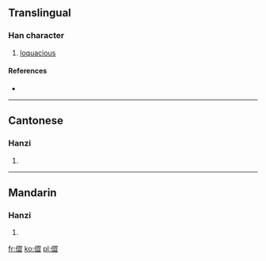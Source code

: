 ==Translingual==

===Han character===
{{Han char|rn=9|rad=人|as=12|sn=14|four=|canj=人尸戈一 (OSIM)}}

# [[loquacious]]

====References====
* {{Han ref|kx=0117.250|hdz=10232.080|uh=348A|ud=13450}}

----

==Cantonese==

===Hanzi===
{{yue-hanzi|jyut=|y=saap1, sik1}}

# {{defn|Cantonese|sort=人12}}

----

==Mandarin==

===Hanzi===
{{cmn-hanzi|pin=[[sè]] ([[se4]])|wg=se<sup>4</sup>}}

# {{defn|Mandarin|sort=人12}}

[[fr:㒊]]
[[ko:㒊]]
[[pl:㒊]]